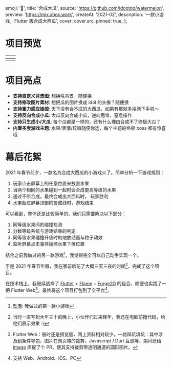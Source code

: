
  emoji: '🍉',
  title: '合成大瓜',
  source: 'https://github.com/idootop/watermelon',
  preview: 'https://mix.xbox.work',
  createAt: '2021-02',
  description: '一款小游戏，Flutter 版合成大西瓜',
  cover: cover.src,
  pinned: true,
};

# 项目预览





| <TableImage src={play.src} alt='游戏首页'/>  | <TableImage src={win.src} alt='最终得分'/> |
| :------------------------------------------: | ------------------------------------------ |
| <TableImage src={inner.src} alt='多种主题'/> | <TableImage src={img.src} alt='更换贴图'/> |

# 项目亮点

- **支持自定义背景图**: 想换啥背景，随便换
- **支持修改图片素材**: 想把瓜的图片换成 idol 的头像？随便换
- **支持重力感应操控**: 天下没有合不成的大西瓜，如果有那就多摇两下手机～
- **支持反向合成小瓜**: 大瓜反向合成小瓜，逆向思维，窒息操作
- **支持只生成小/大瓜**: 每个瓜都是一样的，还有什么理由合成不了终极大瓜？
- **内置多套游戏主题**: 水果/表情/校徽随便你选，每个主题的终极 boss 都有惊喜哦

# 幕后花絮

2021 年春节前夕，一款名为合成大西瓜的小游戏火了。简单分析一下游戏规则：

1. 玩家点击屏幕上的任意位置来放置水果
2. 当两个相同的水果碰到一起时会合成更高等级的水果
3. 通过不断合成，最终合成出大西瓜时， 玩家胜利
4. 水果超过屏幕顶部的警戒线时，游戏结束

可以看到，整体还是比较简单的，我们只需要解决以下部分：

1. 同等级水果间的碰撞检测
2. 分数等级系统与游戏结束的判定
3. 同等级水果碰撞升级时的缩放动画与粒子动效
4. 监听屏幕点击事件操控水果下落位置

结合之前我做过的另一款游戏[^1]，我觉得完全可以自己动手实现一个。

于是 2021 年春节年假，我在家前后花了大概三天三夜的时间[^2]，完成了这个项目。

在技术栈上，我继续选择了 [Flutter](https://flutter.dev/) + [Flame](https://flame-engine.org/) + [Forge2D](https://github.com/flame-engine/forge2d) 的组合，顺便也实践了一把 Flutter Web[^3]，最终将这个项目打包到了全平台[^4]。

[^1]: [坠落](/projects/game/fall-down): 我做过的第一款小游戏
[^2]: 当时一直写到大年三十的晚上，小伙伴们过来拜年，我还在电脑前撸代码，给他们展示效果 :)
[^3]: Flutter Web：彼时还是预览版，网上资料相对较少，一路踩坑填坑：其中涉及到条件导包，图片在网页端的裁剪，Javascript / Dart 互调等，期间还给 [image](https://pub.dev/packages/image) 库提了个 PR，使其支持裁剪带透明通道的圆形图片。
[^4]: 支持 Web、Android、iOS、PC
